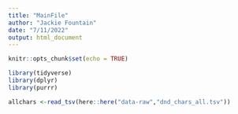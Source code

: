 ```yaml
---
title: "MainFile"
author: "Jackie Fountain"
date: "7/11/2022"
output: html_document
---
```


```r
knitr::opts_chunk$set(echo = TRUE)
```

```r
library(tidyverse)
library(dplyr)
library(purrr)
```

```r
allchars <-read_tsv(here::here("data-raw","dnd_chars_all.tsv"))
```

```r

```

















